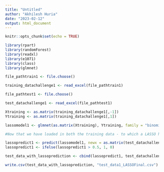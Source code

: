 ---
title: "Untitled"
author: "Akhilesh Huria"
date: "2023-02-12"
output: html_document
---

```{r setup, include=FALSE}
knitr::opts_chunk$set(echo = TRUE)
```

```{r}
library(rpart)
library(randomForest)
library(readxl)
library(e1071)
library(class)
library(glmnet)
```


```{r}
file_pathtrain1 <- file.choose()
```

```{r}

training_datachallenge1 <- read_excel(file_pathtrain1)

```


```{r}
file_pathtest1 <- file.choose()

```

```{r}
test_datachallenge1 <- read_excel(file_pathtest1)
```


```{r}
Xtraining <- as.matrix(training_datachallenge1[,-1])
Ytraining <- as.matrix(training_datachallenge1[,1])

```


```{r}
lassomodel1 <- glmnet(as.matrix(Xtraining), Ytraining, family = "binomial", alpha = 1)

```



```{r}
#Now that we have loaded in both the training data - to which a LASSO has been applied - and our test data, we can predict the outcome of the test data.

lassopredict1 <- predict(lassomodel1, newx = as.matrix(test_datachallenge1), type = "response")[,60]
lassopredict1 <- ifelse(lassopredict1 > 0.5, 1, 0)
```



```{r}
test_data_with_lassoprediction <- cbind(lassopredict1, test_datachallenge1)

write.csv(test_data_with_lassoprediction, "test_data1_LASSOFinal.csv")
```

